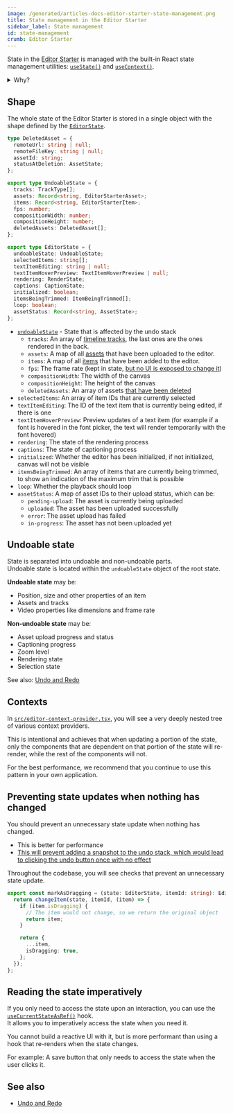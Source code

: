```yaml
---
image: /generated/articles-docs-editor-starter-state-management.png
title: State management in the Editor Starter
sidebar_label: State management
id: state-management
crumb: Editor Starter
---
```


State in the [Editor Starter](/docs/editor-starter) is managed with the built-in React state management utilities: [`useState()`](https://react.dev/reference/react/useState) and [`useContext()`](https://react.dev/reference/react/useContext).

<details>
  <summary>Why?</summary>
  <p>The Editor Starter was built in a way that as many different teams can adopt it as easily as possible.</p>
  <p>While the default React state management utilities are controversial for some, any React application can make use of them and developers are most familiar with them.</p>
</details>

## Shape

The whole state of the Editor Starter is stored in a single object with the shape defined by the [`EditorState`](https://github.com/search?q=repo%3Aremotion-dev%2Feditor-starter%20type%20EditorState&type=code).

```ts title="src/editor/state/types.ts"
type DeletedAsset = {
  remoteUrl: string | null;
  remoteFileKey: string | null;
  assetId: string;
  statusAtDeletion: AssetState;
};

export type UndoableState = {
  tracks: TrackType[];
  assets: Record<string, EditorStarterAsset>;
  items: Record<string, EditorStarterItem>;
  fps: number;
  compositionWidth: number;
  compositionHeight: number;
  deletedAssets: DeletedAsset[];
};

export type EditorState = {
  undoableState: UndoableState;
  selectedItems: string[];
  textItemEditing: string | null;
  textItemHoverPreview: TextItemHoverPreview | null;
  rendering: RenderState;
  captions: CaptionState;
  initialized: boolean;
  itemsBeingTrimmed: ItemBeingTrimmed[];
  loop: boolean;
  assetStatus: Record<string, AssetState>;
};
```

- [`undoableState`](#undoable-state) - State that is affected by the undo stack
  - `tracks`: An array of [timeline tracks](/docs/editor-starter/tracks-items-assets), the last ones are the ones rendered in the back.
  - `assets`: A map of all [assets](/docs/editor-starter/tracks-items-assets) that have been uploaded to the editor.
  - `items`: A map of all [items](/docs/editor-starter/tracks-items-assets) that have been added to the editor.
  - `fps`: The frame rate (kept in state, [but no UI is exposed to change it](/docs/editor-starter/features-not-included#multiple-frame-rates))
  - `compositionWidth`: The width of the canvas
  - `compositionHeight`: The height of the canvas
  - `deletedAssets`: An array of assets [that have been deleted](/docs/editor-starter/asset-cleanup)
- `selectedItems`: An array of item IDs that are currently selected
- `textItemEditing`: The ID of the text item that is currently being edited, if there is one
- `textItemHoverPreview`: Preview updates of a text item (for example if a font is hovered in the font picker, the text will render temporarily with the font hovered)
- `rendering`: The state of the rendering process
- `captions`: The state of captioning process
- `initialized`: Whether the editor has been initialized, if not initialized, canvas will not be visible
- `itemsBeingTrimmed`: An array of items that are currently being trimmed, to show an indication of the maximum trim that is possible
- `loop`: Whether the playback should loop
- `assetStatus`: A map of asset IDs to their upload status, which can be:
  - `pending-upload`: The asset is currently being uploaded
  - `uploaded`: The asset has been uploaded successfully
  - `error`: The asset upload has failed
  - `in-progress`: The asset has not been uploaded yet

## Undoable state

State is separated into undoable and non-undoable parts.  
Undoable state is located within the `undoableState` object of the root state.

**Undoable state** may be:

- Position, size and other properties of an item
- Assets and tracks
- Video properties like dimensions and frame rate

**Non-undoable state** may be:

- Asset upload progress and status
- Captioning progress
- Zoom level
- Rendering state
- Selection state

See also: [Undo and Redo](/docs/editor-starter/undo-redo)

## Contexts

In [`src/editor-context-provider.tsx`](https://github.com/remotion-dev/editor-starter/blob/main/src/editor/context-provider.tsx), you will see a very deeply nested tree of various context providers.

This is intentional and achieves that when updating a portion of the state, only the components that are dependent on that portion of the state will re-render, while the rest of the components will not.

For the best performance, we recommend that you continue to use this pattern in your own application.

## Preventing state updates when nothing has changed

You should prevent an unnecessary state update when nothing has changed.

- This is better for performance
- [This will prevent adding a snapshot to the undo stack, which would lead to clicking the undo button once with no effect](/docs/editor-starter/undo-redo#preventing-unnecessary-additions-to-the-undo-stack)

Throughout the codebase, you will see checks that prevent an unnecessary state update.

```ts title="Preventing an identity change"
export const markAsDragging = (state: EditorState, itemId: string): EditorState => {
  return changeItem(state, itemId, (item) => {
    if (item.isDragging) {
      // The item would not change, so we return the original object
      return item;
    }

    return {
      ...item,
      isDragging: true,
    };
  });
};
```

## Reading the state imperatively

If you only need to access the state upon an interaction, you can use the [`useCurrentStateAsRef()`](https://github.com/search?q=repo%3Aremotion-dev%2Feditor-starter%20const%20useCurrentStateAsRef&type=code) hook.  
It allows you to imperatively access the state when you need it.

You cannot build a reactive UI with it, but is more performant than using a hook that re-renders when the state changes.

For example: A save button that only needs to access the state when the user clicks it.

## See also

- [Undo and Redo](/docs/editor-starter/undo-redo)

